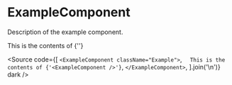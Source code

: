 [//]: # 'TODO - delete once src files setup'


<Meta title="ExampleComponent" />

# ExampleComponent

Description of the example component.

<ExampleComponent className="Example">
  This is the contents of {'<ExampleComponent />'}
</ExampleComponent>

<Source
  code={[
    `<ExampleComponent className="Example">`,
    `  This is the contents of {'<ExampleComponent />'}`,
    `</ExampleComponent>`,
  ].join('\n')}
  dark
/>
